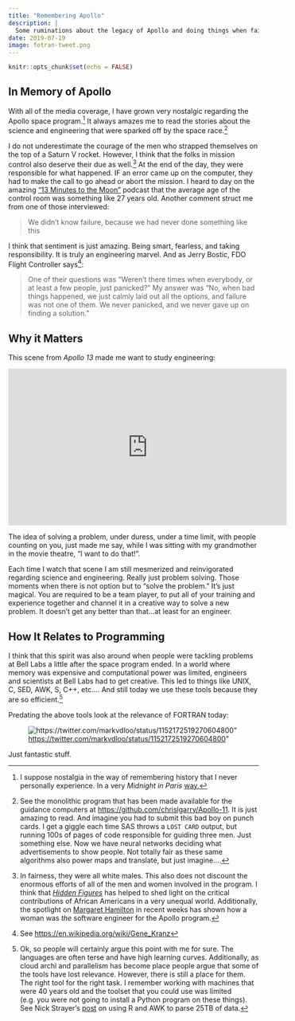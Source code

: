 ```yaml
---
title: "Remembering Apollo"
description: |
  Some ruminations about the legacy of Apollo and doing things when failure isn't an option.
date: 2019-07-19
image: fotran-tweet.png
---
```


```r
knitr::opts_chunk$set(echo = FALSE)
```

## In Memory of Apollo

With all of the media coverage, I have grown very nostalgic regarding the Apollo space program.^[I suppose nostalgia in the way of remembering history that I never personally experience. In a very _Midnight in Paris_ [way.](https://www.livescience.com/18478-midnight-paris-oscars-nostalgia.html)] It always amazes me to read the stories about the science and engineering that were sparked off by the space race.^[See the monolithic program that has been made available for the guidance computers at <https://github.com/chrislgarry/Apollo-11>. It is just amazing to read. And imagine you had to submit this bad boy on punch cards. I get a giggle each time SAS throws a `LOST CARD` output, but running 100s of pages of code responsible for guiding three men. Just something else. Now we have neural networks deciding what advertisements to show people. Not totally fair as these same algorithms also power maps and translate, but just imagine....] 

I do not underestimate the courage of the men who strapped themselves on the top of a Saturn V rocket. However, I think that the folks in mission control also deserve their due as well.^[In fairness, they were all white males. This also does not discount the enormous efforts of all of the men and women involved in the program. I think that [_Hidden Figures_](https://en.wikipedia.org/wiki/Hidden_Figures) has helped to shed light on the critical contributions of African Americans in a very unequal world. Additionally, the spotlight on [Margaret Hamilton](https://en.wikipedia.org/wiki/Margaret_Hamilton_(software_engineer)) in recent weeks has shown how a woman was _the_ software engineer for the Apollo program.] At the end of the day, they were responsible for what happened. IF an error came up on the computer, they had to make the call to go ahead or abort the mission. I heard to day on the amazing ["13 Minutes to the Moon"](https://www.bbc.co.uk/programmes/w13xttx2) podcast that the average age of the control room was something like 27 years old. Another comment struct me from one of those interviewed:

>We didn't know failure, because we had never done something like this

I think that sentiment is just amazing. Being smart, fearless, and taking responsibility. It is truly an engineering marvel. And as Jerry Bostic, FDO Flight Controller says^[See <https://en.wikipedia.org/wiki/Gene_Kranz>]:

>One of their questions was "Weren't there times when everybody, or at least a few people, just panicked?" My answer was "No, when bad things happened, we just calmly laid out all the options, and failure was not one of them. We never panicked, and we never gave up on finding a solution."

## Why it Matters

This scene from _Apollo 13_ made me want to study engineering:

<iframe width="560" height="315" src="https://www.youtube-nocookie.com/embed/ry55--J4_VQ" frameborder="0" allow="accelerometer; autoplay; encrypted-media; gyroscope; picture-in-picture" allowfullscreen></iframe>

The idea of solving a problem, under duress, under a time limit, with people counting on you, just made me say, while I was sitting with my grandmother in the movie theatre, "I want to do that!". 

Each time I watch that scene I am still mesmerized and reinvigorated regarding science and engineering. Really just problem solving. Those moments when there is not option but to "solve the problem." It's just magical. You are required to be a team player, to put all of your training and experience together and channel it in a creative way to solve a new problem. It doesn't get any better than that...at least for an engineer.


## How It Relates to Programming

I think that this spirit was also around when people were tackling problems at Bell Labs a little after the space program ended. In a world where memory was expensive and computational power was limited, engineers and scientists at Bell Labs had to get creative. This led to things like UNIX, C, SED, AWK, S, C++, etc.... And still today we use these tools because they are so efficient.^[Ok, so people will certainly argue this point with me for sure. The languages are often terse and have high learning curves. Additionally, as cloud archi and parallelism has become place people argue that some of the tools have lost relevance. However, there is still a place for them. The right tool for the right task. I remember working with machines that were 40 years old and the toolset that you could use was limited (e.g. you were not going to install a Python program on these things). See Nick Strayer's [post](https://livefreeordichotomize.com/2019/06/04/using_awk_and_r_to_parse_25tb/) on using R and AWK to parse 25TB of data.]

Predating the above tools look at the relevance of FORTRAN today:


![<https://twitter.com/markvdloo/status/1152172519270604800>"](fortran-tweet.png)


Just fantastic stuff.
